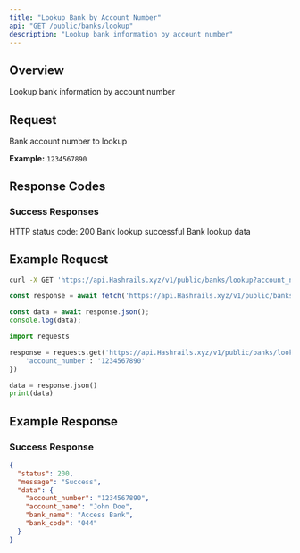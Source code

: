 ```yaml
---
title: "Lookup Bank by Account Number"
api: "GET /public/banks/lookup"
description: "Lookup bank information by account number"
---
```


## Overview

Lookup bank information by account number

## Request

<ParamField query="account_number" type="string" required>
  Bank account number to lookup
  
  **Example:** `1234567890`
</ParamField>

## Response Codes

### Success Responses

<ResponseField name="status" type="number">
  HTTP status code: 200
</ResponseField>

<ResponseField name="message" type="string">
  Bank lookup successful
</ResponseField>

<ResponseField name="data" type="object">
  Bank lookup data
</ResponseField>

## Example Request

<CodeGroup>

```bash cURL
curl -X GET 'https://api.Hashrails.xyz/v1/public/banks/lookup?account_number=1234567890'
```

```javascript JavaScript
const response = await fetch('https://api.Hashrails.xyz/v1/public/banks/lookup?account_number=1234567890');

const data = await response.json();
console.log(data);
```

```python Python
import requests

response = requests.get('https://api.Hashrails.xyz/v1/public/banks/lookup', params={
    'account_number': '1234567890'
})

data = response.json()
print(data)
```

</CodeGroup>

## Example Response

### Success Response

```json
{
  "status": 200,
  "message": "Success",
  "data": {
    "account_number": "1234567890",
    "account_name": "John Doe",
    "bank_name": "Access Bank",
    "bank_code": "044"
  }
}
```
